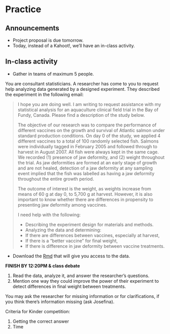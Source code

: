 # Practice

## Announcements 

- Project proposal is due tomorrow. 
- Today, instead of a Kahoot!, we'll have an in-class activity. 
  
## In-class activity

- Gather in teams of maximum 5 people. 


You are consultant statisticians. A researcher has come to you to request help analyzing data generated by a designed experiment. They described the experiment in the following email: 

>I hope you are doing well. I am writing to request assistance with my statistical analysis for an aquaculture clinical field trial in the Bay of Fundy, Canada. Please find a description of the study below.  
>
>The objective of our research was to compare the performance of different vaccines on the growth and survival of Atlantic salmon under standard production conditions. 
On day 0 of the study, we applied 4 different vaccines to a total of 100 randomly selected fish. 
Salmons were individually tagged in February 2005 and followed through to harvest in August 2007. 
All fish were always kept in the same cage. 
We recorded (1) presence of jaw deformity, and (2) weight throughout the trial. 
As jaw deformities are formed at an early stage of growth and are not healed, detection of a jaw deformity at any sampling event implied that the fish was labelled as having a jaw deformity throughout the entire growth period. 
>
>The outcome of interest is the weight, as weights increase from means of 60 g at day 0, to 5,700 g at harvest. However, it is also important to know whether there are differences in propensity to presenting jaw deformity among vaccines. 
>
>I need help with the following:  
>
>- Describing the experiment design for materials and methods. 
>- Analyzing the data and determining: 
  - If there are differences between vaccines, especially at harvest, 
  - If there is a "better vaccine" for final weight, 
  - If there is difference in jaw deformity between vaccine treatments. 


- Download the [Rmd](../scripts/09242025_inclass_ex.Rmd) that will give you access to the data. 

**FINISH BY 12:20PM \& class debate**

1. Read the data, analyze it, and answer the researcher's questions. 
2. Mention one way they could improve the power of their experiment to detect differences in final weight between treatments. 

You may ask the researcher for missing information or for clarifications, if you think there's information missing (ask Josefina). 

Criteria for Kinder competition: 

1. Getting the correct answer 
2. Time  



